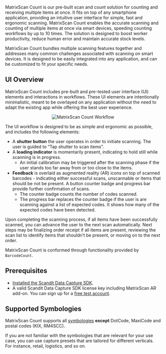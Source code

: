 MatrixScan Count is our pre-built scan and count solution for counting and receiving multiple items at once. It fits on top of any smartphone application, providing an intuitive user interface for simple, fast and ergonomic scanning. MatrixScan Count enables the accurate scanning and counting of multiple items at once via smart devices, speeding counting workflows by up to 10 times. The solution is designed to boost worker productivity, reduce human error and maintain accurate stock levels.

MatrixScan Count bundles multiple scanning features together and addresses many common challenges associated with scanning on smart devices. It is designed to be easily integrated into any application, and can be customized to fit your specific needs.

## UI Overview

MatrixScan Count includes pre-built and pre-tested user interface (UI) elements and interactions in workflows. These UI elements are intentionally minimalistic, meant to be overlayed on any application without the need to adapt the existing app while offering the best user experience.

<p align="center">
  <img src="/img/batch-scanning/MatrixScanCount.gif" alt="MatrixScan Count Workflow" />
</p>

The UI workflow is designed to be as simple and ergonomic as possible, and includes the following elements:

- A **shutter button** the user operates in order to initiate scanning. The user is guided to “Tap shutter to scan items”.
- A **loading indicator** is momentarily present, indicating to hold still while scanning is in progress.
    - An initial calibration may be triggered after the scanning phase if the user stands too far away from or too close to the items.
- **Feedback** is overlaid as augmented reality (AR) icons on top of scanned barcodes - indicating either successful scans, unscannable or items that should be not be present. A button counter badge and progress bar provide further confirmation of scans.
    - The counter badge counts the number of codes scanned.
    - The progress bar replaces the counter badge if the user is are scanning against a list of expected codes. It shows how many of the expected codes have been detected.

Upon completing the scanning process, if all items have been successfully scanned, you can advance the user to the next scan automatically. Next steps may be finalizing order receipt if all items are present, reviewing the scan list to identify items that shouldn’t be present, or moving on to the next order.

MatrixScan Count is conformed through functionality provided by `BarcodeCount`.

## Prerequisites

- [Installed the Scandit Data Capture SDK](../add-sdk).
- A valid Scandit Data Capture SDK license key including MatrixScan AR add-on. You can sign up for a [free test account](https://www.scandit.com/trial/).

## Supported Symbologies

MatrixScan Count supports all [symbologies](/barcode-symbologies.md) **except** DotCode, MaxiCode and postal codes (KIX, RM4SCC).

If you are not familiar with the symbologies that are relevant for your use case, you can use capture presets that are tailored for different verticals. For instance, retail, logistics, and so on.